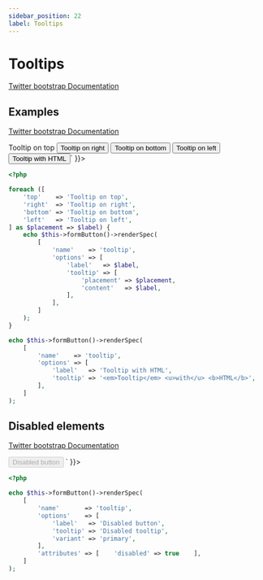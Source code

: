 ```yaml
---
sidebar_position: 22
label: Tooltips
---
```



# Tooltips

[Twitter bootstrap Documentation](https://getbootstrap.com/docs/4.5/components/tooltips/)

## Examples

[Twitter bootstrap Documentation](https://getbootstrap.com/docs/4.5/components/tooltips/#examples)

<Tabs>
<TabItem value="result" label="Result" default>
  <HtmlCode bootstrapVersion="4.5">
      <div dangerouslySetInnerHTML={{ __html: `<button type="button" name="tooltip" class="btn btn-secondary" title="Tooltip on top" data-toggle="tooltip" data-placement="top" value="">Tooltip on top</button>
<button type="button" name="tooltip" class="btn btn-secondary" title="Tooltip on right" data-toggle="tooltip" data-placement="right" value="">Tooltip on right</button>
<button type="button" name="tooltip" class="btn btn-secondary" title="Tooltip on bottom" data-toggle="tooltip" data-placement="bottom" value="">Tooltip on bottom</button>
<button type="button" name="tooltip" class="btn btn-secondary" title="Tooltip on left" data-toggle="tooltip" data-placement="left" value="">Tooltip on left</button>
<button type="button" name="tooltip" class="btn btn-secondary" title="&lt;em&gt;Tooltip&lt;/em&gt; &lt;u&gt;with&lt;/u&gt; &lt;b&gt;HTML&lt;/b&gt;" data-toggle="tooltip" data-html="true" value="">Tooltip with HTML</button>` }}></div>
  </HtmlCode>
</TabItem>
<TabItem value="source" label="Source">

```php
<?php

foreach ([
    'top'    => 'Tooltip on top',
    'right'  => 'Tooltip on right',
    'bottom' => 'Tooltip on bottom',
    'left'   => 'Tooltip on left',
] as $placement => $label) {
    echo $this->formButton()->renderSpec(
        [
            'name'    => 'tooltip',
            'options' => [
                'label'   => $label,
                'tooltip' => [
                    'placement' => $placement,
                    'content'   => $label,
                ],
            ],
        ]
    );
}

echo $this->formButton()->renderSpec(
    [
        'name'    => 'tooltip',
        'options' => [
            'label'   => 'Tooltip with HTML',
            'tooltip' => '<em>Tooltip</em> <u>with</u> <b>HTML</b>',
        ],
    ]
);

```

</TabItem>
</Tabs>

## Disabled elements

[Twitter bootstrap Documentation](https://getbootstrap.com/docs/4.5/components/tooltips/#disabled-elements)

<Tabs>
<TabItem value="result" label="Result" default>
  <HtmlCode bootstrapVersion="4.5">
      <div dangerouslySetInnerHTML={{ __html: `<span class="d-inline-block" data-toggle="tooltip" tabindex="0" title="Disabled tooltip">
  <button type="button" name="tooltip" disabled="disabled" class="btn btn-primary" style="pointer-events: none;" value="">Disabled button</button>
</span>` }}></div>
  </HtmlCode>
</TabItem>
<TabItem value="source" label="Source">

```php
<?php

echo $this->formButton()->renderSpec(
    [
        'name'       => 'tooltip',
        'options'    => [
            'label'   => 'Disabled button',
            'tooltip' => 'Disabled tooltip',
            'variant' => 'primary',
        ],
        'attributes' => [    'disabled' => true    ],
    ]
);

```

</TabItem>
</Tabs>

